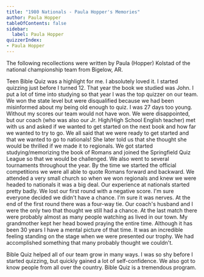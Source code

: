 ```yaml
---
title: "1980 Nationals - Paula Hopper's Memories"
author: Paula Hopper
tableOfContents: false
sidebar:
  label: Paula Hopper
quizzerIndex:
- Paula Hopper
---
```


The following recollections were written by Paula (Hopper) Kolstad of the national championship team from Bigelow, AR.

Teen Bible Quiz was a highlight for me. I absolutely loved it. I started quizzing just before I turned 12. That year the book we studied was John. I put a lot of time into studying so that year I was the top quizzer on our team. We won the state level but were disqualified because we had been misinformed about my being old enough to quiz. I was 27 days too young. Without my scores our team would not have won. We were disappointed, but our coach (who was also our Jr. High/High School English teacher) met with us and asked if we wanted to get started on the next book and how far we wanted to try to go. We all said that we were ready to get started and that we wanted to go to nationals! She later told us that she thought she would be thrilled if we made it to regionals. We got started studying/memorizing the book of Romans and joined the Springfield Quiz League so that we would be challenged. We also went to several tournaments throughout the year. By the time we started the official competitions we were all able to quote Romans forward and backward. We attended a very small church so when we won regionals and knew we were headed to nationals it was a big deal. Our experience at nationals started pretty badly. We lost our first round with a negative score. I'm sure everyone decided we didn't have a chance. I'm sure it was nerves. At the end of the first round there was a four-way tie. Our coach's husband and I were the only two that thought we still had a chance. At the last match there were probably almost as many people watching as lived in our town. My grandmother kept her head bowed praying the entire time. Although it has been 30 years I have a mental picture of that time. It was an incredible feeling standing on the stage when we were presented our trophy. We had accomplished something that many probably thought we couldn't.

Bible Quiz helped all of our team grow in many ways. I was so shy before I started quizzing, but quickly gained a lot of self-confidence. We also got to know people from all over the country. Bible Quiz is a tremendous program.